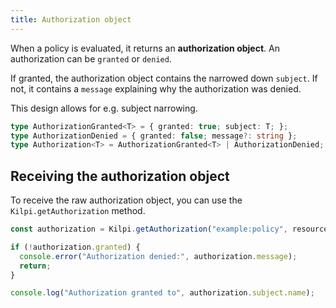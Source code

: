 ```yaml
---
title: Authorization object
---
```


When a policy is evaluated, it returns an **authorization object**. An authorization can be `granted` or `denied`.

If granted, the authorization object contains the narrowed down `subject`. If not, it contains a `message` explaining why the authorization was denied.

This design allows for e.g. subject narrowing.

```ts
type AuthorizationGranted<T> = { granted: true; subject: T; };
type AuthorizationDenied = { granted: false; message?: string };
type Authorization<T> = AuthorizationGranted<T> | AuthorizationDenied;
```

## Receiving the authorization object

To receive the raw authorization object, you can use the `Kilpi.getAuthorization` method.

```ts
const authorization = Kilpi.getAuthorization("example:policy", resource);

if (!authorization.granted) {
  console.error("Authorization denied:", authorization.message);
  return;
} 

console.log("Authorization granted to", authorization.subject.name);
```